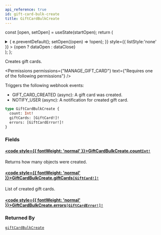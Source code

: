```yaml
---
api_reference: true
id: gift-card-bulk-create
title: GiftCardBulkCreate
---
```






const [open, setOpen] = useState(startOpen);
return (
<details {...(open ? { open: true } : {})} className="details" style={{ border:'none', boxShadow:'none', background:'var(--ifm-background-color)' }}>
<summary
onClick={(e) => {
e.preventDefault();
setOpen((open) => !open);
}}
style={{ listStyle:'none' }} >
{open ? dataOpen : dataClose}
</summary>
{open && children}
</details>
);
};

Creates gift cards.


<Permissions permissions={"MANAGE_GIFT_CARD"} text={"Requires one of the following permissions"} />


Triggers the following webhook events:

- GIFT_CARD_CREATED (async): A gift card was created.
- NOTIFY_USER (async): A notification for created gift card.

```graphql
type GiftCardBulkCreate {
  count: Int!
  giftCards: [GiftCard!]!
  errors: [GiftCardError!]!
}
```

### Fields

#### [<code style={{ fontWeight: 'normal' }}>GiftCardBulkCreate.<b>count</b></code>](#)<Bullet />[`Int!`](../../../api-reference/miscellaneous/scalars/int.mdx) <Badge class="badge badge--secondary" text="non-null"/> <Badge class="badge badge--secondary" text="scalar"/> <Badge class="badge badge--secondary" text="miscellaneous"/>

Returns how many objects were created.

#### [<code style={{ fontWeight: 'normal' }}>GiftCardBulkCreate.<b>giftCards</b></code>](#)<Bullet />[`[GiftCard!]!`](../../../api-reference/gift-cards/objects/gift-card.mdx) <Badge class="badge badge--secondary" text="non-null"/> <Badge class="badge badge--secondary" text="object"/> <Badge class="badge badge--secondary" text="gift-cards"/>

List of created gift cards.

#### [<code style={{ fontWeight: 'normal' }}>GiftCardBulkCreate.<b>errors</b></code>](#)<Bullet />[`[GiftCardError!]!`](../../../api-reference/gift-cards/objects/gift-card-error.mdx) <Badge class="badge badge--secondary" text="non-null"/> <Badge class="badge badge--secondary" text="object"/> <Badge class="badge badge--secondary" text="gift-cards"/>

### Returned By

[`giftCardBulkCreate`](../../../api-reference/gift-cards/mutations/gift-card-bulk-create.mdx) <Badge class="badge badge--secondary" text="mutation"/>

